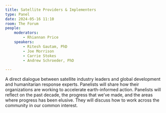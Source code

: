 ```yaml
---
title: Satellite Providers & Implementers
type: Panel
date: 2024-05-16 11:10
room: The Forum
people:
    moderators: 
        - Rhiannan Price
    speakers:
        - Ritesh Gautam, PhD
        - Joe Morrison
        - Carrie Stokes
        - Andrew Schroeder, PhD
        
---
```

A direct dialogue between satellite industry leaders and global development and humanitarian response experts. Panelists will share how their organizations are working to accelerate earth-informed action. Panelists will reflect on the past decade, the progress that we’ve made, and the areas where progress has been elusive. They will discuss how to work across the community in our common interest.
